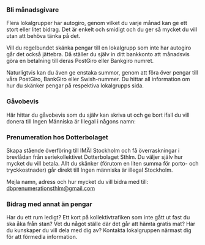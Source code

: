 
### Bli månadsgivare

Flera lokalgrupper har autogiro, genom vilket du varje månad kan ge ett stort eller litet bidrag. Det är enkelt och smidigt och du ger så mycket du vill utan att behöva tänka på det.

Vill du regelbundet skänka pengar till en lokalgrupp som inte har autogiro går det också jättebra. Då ställer du själv in ditt bankkonto att månadsvis göra en betalning till deras PostGiro eller Bankgiro numret.

Naturligtvis kan du även ge enstaka summor, genom att föra över pengar till våra PostGiro, BankGiro eller Swish-nummer. Du hittar all information om hur du skänker pengar på respektiva lokalgrupps sida.

### Gåvobevis

Här hittar du gåvobevis som du själv kan skriva ut och ge bort ifall du vill donera till Ingen Människa är Illegal i någons namn:

<p>
  <Download
    label="Julgåva kort (A4)"
    button="Ladda ner kort"
    url="/julgava-imai-sverige-2.pdf"
  />
  <Download
    label="Julgåva vikbart kort (A6)"
    button="Ladda ner kort"
    url="/julgava-kort-imai-sverige-2.pdf"
  />
</p>

### Prenumeration hos Dotterbolaget

Skapa stående överföring till IMÄI Stockholm och få överraskningar i brevlådan från seriekollektivet Dotterbolaget Sthlm. Du väljer själv hur mycket du vill betala. Allt du skänker (förutom en liten summa för porto- och tryckkostnader) går direkt till Ingen människa är illegal Stockholm.

Mejla namn, adress och hur mycket du vill bidra med till: [dbprenumerationsthlm@gmail.com](dbprenumerationsthlm@gmail.com)

### Bidrag med annat än pengar

Har du ett rum ledigt? Ett kort på kollektivtrafiken som inte gått ut fast du ska åka från stan? Vet du något ställe där det går att hämta gratis mat? Har du kunskaper du vill dela med dig av? Kontakta lokalgruppen närmast dig för att förmedla information.
